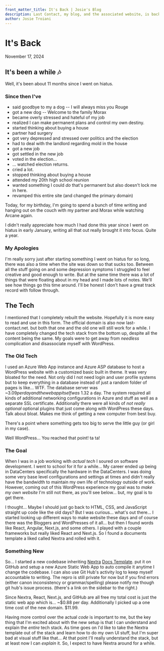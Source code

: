 ```yaml
---
front_matter_title: It's Back | Josie's Blog
description: Last Contact, my blog, and the associated website, is back! Read about it here!
author: Josie Troiani
---
```

# It's Back

November 17, 2024

## It's been a while 🎶

Well, it's been about 11 months since I went on hiatus.

### Since then I've

- said goodbye to my a dog -- I will always miss you Rouge
- got a new dog -- Welcome to the family Morax
- became overly stressed and hateful of my job
- realized I can make permanent plans and control my own destiny.
- started thinking about buying a house
- partner had surgery
- got very depressed and stressed over politics and the election
- had to deal with the landlord regarding mold in the house
- got a new job
- got settled in the new job
- voted in the election...
- ... watched election returns.
- cried a lot.
- stopped thinking about buying a house
- attended my 20th high school reunion
- wanted something I could *do* that's permanent but also doesn't lock me in here.
- revamped this entire site (and changed the primary domain)

Today, for my birthday, I'm going to spend a bunch of time writing and hanging out on the couch with my partner and Morax while watching Arcane again.

I didn't really appreciate how much I had done this year since I went on hiatus in early January, writing all that out really brought it into focus. Quite a year.

### My Apologies

I'm really sorry just after starting something I went on hiatus for so long, there was also a time when the site was down so that sucks too. Between all the stuff going on and some depression symptoms I struggled to feel creative and good enough to write. But at the same time there was a lot of things that were floating about in my head and I made lots of notes. We'll see how things go this time around. I'll be honest I don't have a great track record with follow through.

## The Tech

I mentioned that I completely rebuilt the website. Hopefully it is more easy to read and use in this form. The official domain is also now last-contact.net. but both that one and the old one will still work for a while. I have completely changed the tech stack from the bottom up, despite all the content being the same. My goals were to get away from *needless* complication and disassociate myself with WordPress.

### The Old Tech

I used an Azure Web App instance and Azure ASP database to host a WordPress website with a customized basic built in theme. It was very bloated for the need. Not only did I not need login and user profile systems but to keep everything in a database instead of just a random folder of pages is like... WTF. The database server was ~$3.09 per day and the web app itself was ~$1.32 a day. The system required all kinds of additional networking configurations in Azure and stuff as well as a separate SSL certificate. Additionally there were all kinds of *not really optional* optional plugins that just come along with WordPress these days. Talk about bloat. Makes me think of getting a new computer from best buy.

There's a point where something gets too big to serve the little guy (or girl in my case).

Well WordPress... You reached that point! ta ta!

### The Goal

When I was in a job working with *actual tech* I soured on software development. I went to school for it for a while... My career ended up being in DataCenters specifically the hardware in the DataCenters. I was doing some very base level configurations and settings at times and didn't really have the bandwidth to maintain my own life of technology outside of work. However, coming out of this WordPress experience my goal was to *make my own website* I'm still not there, as you'll see below... but, my goal is to get there.

I thought... Maybe I should just go back to HTML, CSS, and JavaScript straight up code like the old days? But I was curious... what's out there... I started looking up different ways to make website these days and of course there was the Bloggers and WordPresses of it all... but then I found words like React, Angular, Next.js, and some others. I played with a couple frameworks but really liked React and Next.js. So I found a documents template a liked called Nextra and rolled with it.

### Something New

So... I started a new codebase inheriting [Nextra](https://nextra.site/) [Docs Template](https://nextra.site/docs/docs-theme). put it on GitHub and setup a new Azure Static Web App to auto compile it anytime I change the codebase. I can also use Git Hub's activity log to keep myself accountable to writing. The repro is still private for now but if you find errors (either canon inconsistency or grammar/spelling) please notify me though git hub's issue process. (there's a link on the sidebar to the right.)

Since Nextra, React, Next.js, and GitHub are all free my total cost is just the static web app which is... ~$0.88 per day. Additionally I picked up a one time cost of the new domain. $11.99.

Having more control over the actual *code* is important to me, but the key thing that I'm excited about with the new setup is that I can understand and explain the *entire* tech stack. As time goes on I'd like to take the Nextra template out of the stack and learn how to do my own UI stuff, but I'm super bad at visual stuff like that... At that point I'll really understand the stack, but at least now I can *explain* it. So, I expect to have Nextra around for a while.
